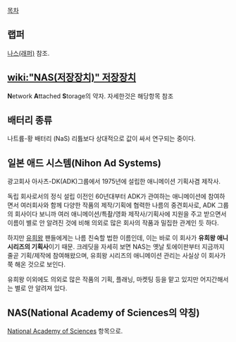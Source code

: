 [[목차]]

== 랩퍼 ==
[[나스(래퍼)]] 참조.

== [[wiki:"NAS(저장장치)" 저장장치]] ==
'''N'''etwork '''A'''ttached '''S'''torage의 약자.  자세한것은 해당항목 참조

== 배터리 종류 ==
나트륨-황 배터리 (NaS)
리튬보다 상대적으로 값이 싸서 연구되는 중이다.

== 일본 애드 시스템(Nihon Ad Systems) ==
광고회사 아사츠-DK(ADK)그룹에서 1975년에 설립한 애니메이션 기획사겸 제작사.

독립 회사로서의 정식 설립 이전인 60년대부터 ADK가 관여하는 애니메이션에 참여하면서 여러회사와 함께 다양한 작품의 제작/기획에 협력한 나름의 중견회사로, ADK 그룹의 회사이다 보니까 여러 애니메이션/특촬/영화 제작사/기획사에 지원을 주고 받으면서 이름이 별로 안 알려진 것에 비해 의외로 많은 회사의 작품과 밀집한 관계인 듯 하다.

하지만 [[유희왕]] 팬들에게는 나름 친숙할 법한 이름인데, 이는 바로 이 회사가 '''유희왕 애니 시리즈의 기획사'''이기 때문. 크레딧을 자세히 보면 NAS는 옛날 토에이판부터 지금까지 줄곧 기획/제작에 참여해왔으며, 유희왕 시리즈의 애니메이션 관리는 사실상 이 회사가 쭉 해온 것으로 보인다.

유희왕 이외에도 의외로 많은 작품의 기획, 플래닝, 마켓팅 등을 맡고 있지만 어지간해서는 별로 안 알려져 있다.

== NAS(National Academy of Sciences의 약칭) ==
[[National Academy of Sciences]] 항목으로.
